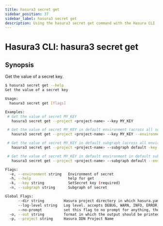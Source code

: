 ```yaml
---
title: hasura3 secret get
sidebar_position: 37
sidebar_label: hasura3 secret get
description: Using the hasura3 secret get command with the Hasura CLI
---
```


# Hasura3 CLI: hasura3 secret get 

## Synopsis
Get the value of a secret key.

```bash
$ hasura3 secret get --help
Get the value of a secret key

Usage:
  hasura3 secret get [flags]

Examples:
 # Get the value of secret MY_KEY
   hasura3 secret get --project <project-name> --key MY_KEY

 # Get the value of secret MY_KEY in default environment (across all subgraphs) of a project
   hasura3 secret get --project <project-name> --key MY_KEY --environment default

 # Get the value of secret MY_KEY in default subgraph (across all environments) of a project
   hasura3 secret get --project <project-name> --subgraph default -key MY_KEY

 # Get the value of secret MY_KEY in default environment in default subgraph
   hasura3 secret get --project <project-name> --subgraph default --environment default -key MY_KEY

Flags:
  -e, --environment string   Environment of secret
  -h, --help                 help for get
  -k, --key string           SetSecret key (required)
  -n, --subgraph string      Subgraph of secret

Global Flags:
      --dir string         Hasura project directory in which hasura.yaml is present (default ".")
      --log-level string   Log level. accepts DEBUG, WARN, INFO, ERROR, FATAL (default "INFO")
      --no-prompt          set this flag to no prompt for anything, the command fails if any input is missing
  -o, --out string         format in which the output should be printed, accepts table, json and yaml (default "table")
  -p, --project string     Hasura DDN Project Name
```

